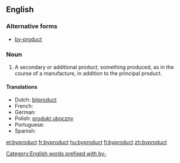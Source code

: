 ==English==
{{wikipedia|by-product}}
===Alternative forms===
*[[by-product]]

===Noun===
{{en-noun}}

# A secondary or additional product; something produced, as in the course of a manufacture, in addition to the principal product.

====Translations====
* Dutch: [[bijproduct]]
*French: {{t+|fr|sous-produit|m}}
* German: {{t-|de|Nebenprodukt}}
* Polish: [[produkt uboczny]]
* Portuguese: {{t+|pt|derivado}}
* Spanish: {{t-|es|subproducto|m}}

[[Category:English words prefixed with by-]]

[[et:byproduct]]
[[fr:byproduct]]
[[hu:byproduct]]
[[fi:byproduct]]
[[zh:byproduct]]